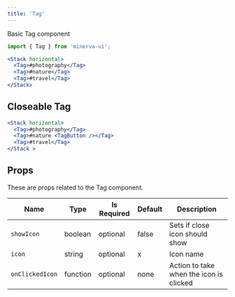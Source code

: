 ```yaml
---
title: 'Tag'
---
```



Basic Tag component

```js
import { Tag } from 'minerva-ui';
```

```jsx live
<Stack horizontal>
  <Tag>#photography</Tag>
  <Tag>#nature</Tag>
  <Tag>#travel</Tag>
</Stack>
```

## Closeable Tag
```jsx
<Stack horizontal>
  <Tag>#photography</Tag>
  <Tag>#nature <TagButton /></Tag>
  <Tag>#travel</Tag>
</Stack >
```

## Props

These are props related to the Tag component.

| Name            | Type     | Is Required | Default | Description                             |
| --------------- | -------- | ----------- | ------- | --------------------------------------- |
| `showIcon`      | boolean  | optional    | false   | Sets if close icon should show          |
| `icon`          | string   | optional    | x       | Icon name                               |
| `onClickedIcon` | function | optional    | none    | Action to take when the icon is clicked |
